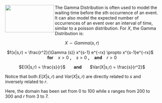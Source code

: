 <img src="http://eyecandydecalswholesale.com/images/products/GKGAM-2.png" width="160" height="90" align="left">

The Gamma Distribution is often used to model the waiting time before the <i>s</i>th occurrence of an event. It can also model the expected number of occurrences of an event over an interval of time, similar to a poisson distribution. For $X$, the Gamma Distribution is:

<center> $X \sim Gamma(s,r)$

$f(x|s,r) = \frac{r^2}{\Gamma (s)} x^{s-1} e^{-rx} \propto x^{s-1}e^{-rx}$ &nbsp;&nbsp; <b>for</b> &nbsp;&nbsp; $x > 0$ <b>,</b> &nbsp;&nbsp; $s > 0$ <b>,</b> &nbsp;&nbsp; <b> and </b> &nbsp;&nbsp; $r >0$

$E(X|s,r) = \frac{s}{r}$ &nbsp;&nbsp;&nbsp;&nbsp;&nbsp; <b> and </b> &nbsp;&nbsp;&nbsp;&nbsp;&nbsp; $Var(X|s,r) = \frac{s}{r^2}$  </center>

Notice that both $E(X|s,r)$ and $Var(X|s,r)$ are directly related to $s$ and inversely related to $r$.

Here, the domain has been set from 0 to 100 while $s$ ranges from 200 to 300 and $r$ from 3 to 7.